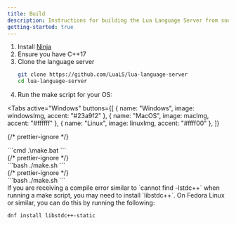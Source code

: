```yaml
---
title: Build
description: Instructions for building the Lua Language Server from source.
getting-started: true
---
```




1. Install [Ninja](https://github.com/ninja-build/ninja/wiki/Pre-built-Ninja-packages)
2. Ensure you have C++17
3. Clone the language server
   ```bash
   git clone https://github.com/LuaLS/lua-language-server
   cd lua-language-server
   ```
4. Run the make script for your OS:

<Tabs
  active="Windows"
  buttons={[
    { name: "Windows", image: windowsImg, accent: "#23a9f2" },
    { name: "MacOS", image: macImg, accent: "#ffffff" },
    { name: "Linux", image: linuxImg, accent: "#ffff00" },
  ]}
>
  {/* prettier-ignore */}
  <div data-tab="Windows">
  ```cmd
  .\make.bat
  ```
  </div>
  {/* prettier-ignore */}
  <div data-tab="MacOS">
  ```bash
  ./make.sh
  ```
  </div>
  {/* prettier-ignore */}
  <div data-tab="Linux">
  ```bash
  ./make.sh
  ```
  </div>
</Tabs>

<Remark type="note">
  If you are receiving a compile error similar to `cannot find -lstdc++` when
  running a make script, you may need to install `libstdc++`. On Fedora Linux or
  similar, you can do this by running the following:

```bash
dnf install libstdc++-static
```

</Remark>
